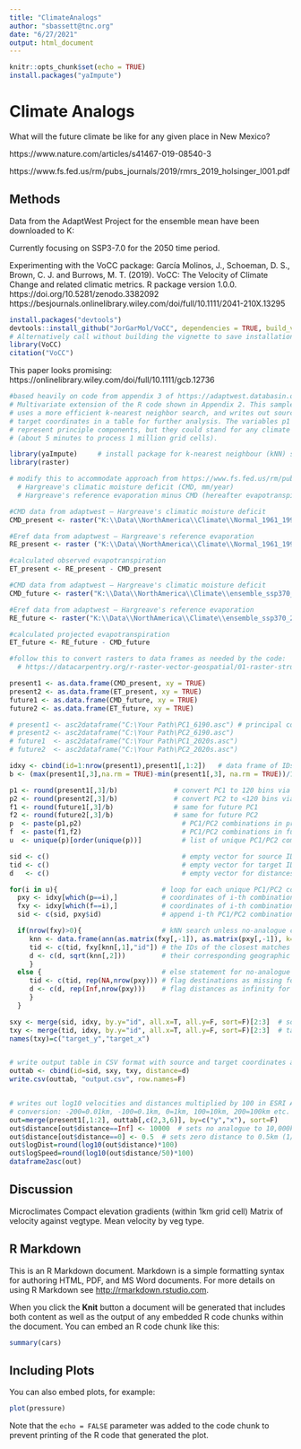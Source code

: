 ```yaml
---
title: "ClimateAnalogs"
author: "sbassett@tnc.org"
date: "6/27/2021"
output: html_document
---
```


```r
knitr::opts_chunk$set(echo = TRUE)
install.packages("yaImpute")
```

# Climate Analogs

What will the future climate be like for any given place in New Mexico?

https://www.nature.com/articles/s41467-019-08540-3

https://www.fs.fed.us/rm/pubs_journals/2019/rmrs_2019_holsinger_l001.pdf



## Methods

Data from the AdaptWest Project for the ensemble mean have been downloaded to 
K:\Data\NorthAmerica\Climate

Currently focusing on SSP3-7.0 for the 2050 time period.

Experimenting with the VoCC package:
García Molinos, J., Schoeman, D. S., Brown, C. J. and Burrows, M. T. (2019). VoCC: The Velocity of Climate Change and related climatic metrics. R package version 1.0.0. https://doi.org/10.5281/zenodo.3382092
https://besjournals.onlinelibrary.wiley.com/doi/full/10.1111/2041-210X.13295


``` r
install.packages("devtools")
devtools::install_github("JorGarMol/VoCC", dependencies = TRUE, build_vignettes = FALSE)
# Alternatively call without building the vignette to save installation time
library(VoCC)
citation("VoCC")

```

This paper looks promising: https://onlinelibrary.wiley.com/doi/full/10.1111/gcb.12736

``` r
#based heavily on code from appendix 3 of https://adaptwest.databasin.org/pages/adaptwest-velocitywna/
# Multivariate extension of the R code shown in Appendix 2. This sample also
# uses a more efficient k-nearest neighbor search, and writes out source and 
# target coordinates in a table for further analysis. The variables p1 and p2 
# represent principle components, but they could stand for any climate variable
# (about 5 minutes to process 1 million grid cells). 

library(yaImpute)     # install package for k-nearest neighbour (kNN) search
library(raster)

# modify this to accommodate approach from https://www.fs.fed.us/rm/pubs_journals/2019/rmrs_2019_holsinger_l001.pdf
  # Hargreave's climatic moisture deficit (CMD, mm/year)
  # Hargreave's reference evaporation minus CMD (hereafter evapotranspiration [ET, mm/year]).

#CMD data from adaptwest — Hargreave's climatic moisture deficit
CMD_present <- raster("K:\\Data\\NorthAmerica\\Climate\\Normal_1961_1990_bioclim\\bioclim\\Normal_1961_1990_CMD.tif") 

#Eref data from adaptwest — Hargreave's reference evaporation
RE_present <- raster ("K:\\Data\\NorthAmerica\\Climate\\Normal_1961_1990_bioclim\\bioclim\\Normal_1961_1990_Eref.tif")

#calculated observed evapotranspiration  
ET_present <- RE_present - CMD_present

#CMD data from adaptwest — Hargreave's climatic moisture deficit
CMD_future <- raster("K:\\Data\\NorthAmerica\\Climate\\ensemble_ssp370_2071_bioclim\\bioclim\\ensemble_ssp370_2071_CMD.tif")

#Eref data from adaptwest — Hargreave's reference evaporation
RE_future <- raster("K:\\Data\\NorthAmerica\\Climate\\ensemble_ssp370_2071_bioclim\\bioclim\\ensemble_ssp370_2071_Eref.tif")

#calculated projected evapotranspiration 
ET_future <- RE_future - CMD_future

#follow this to convert rasters to data frames as needed by the code:
  # https://datacarpentry.org/r-raster-vector-geospatial/01-raster-structure/

present1 <- as.data.frame(CMD_present, xy = TRUE)
present2 <- as.data.frame(ET_present, xy = TRUE)
future1 <- as.data.frame(CMD_future, xy = TRUE)
future2 <- as.data.frame(ET_future, xy = TRUE)

# present1 <- asc2dataframe("C:\Your Path\PC1_6190.asc") # principal component grids
# present2 <- asc2dataframe("C:\Your Path\PC2_6190.asc")
# future1  <- asc2dataframe("C:\Your Path\PC1_2020s.asc")
# future2  <- asc2dataframe("C:\Your Path\PC2_2020s.asc")

idxy <- cbind(id=1:nrow(present1),present1[,1:2])   # data frame of IDs and XY coords
b <- (max(present1[,3],na.rm = TRUE)-min(present1[,3], na.rm = TRUE))/120  # bin size for 120 PC1 bins

p1 <- round(present1[,3]/b)              # convert PC1 to 120 bins via rounding
p2 <- round(present2[,3]/b)              # convert PC2 to <120 bins via rounding
f1 <- round(future1[,3]/b)               # same for future PC1
f2 <- round(future2[,3]/b)               # same for future PC2
p  <- paste(p1,p2)                         # PC1/PC2 combinations in present climate
f  <- paste(f1,f2)                         # PC1/PC2 combinations in future climate
u  <- unique(p)[order(unique(p))]          # list of unique PC1/PC2 combinations

sid <- c()                                 # empty vector for source IDs
tid <- c()                                 # empty vector for target IDs
d   <- c()                                 # empty vector for distances

for(i in u){                          # loop for each unique PC1/PC2 combination
  pxy <- idxy[which(p==i),]           # coordinates of i-th combination in present
  fxy <- idxy[which(f==i),]           # coordinates of i-th combination in future
  sid <- c(sid, pxy$id)               # append i-th PC1/PC2 combination to previous 

  if(nrow(fxy)>0){                    # kNN search unless no-analogue climate
     knn <- data.frame(ann(as.matrix(fxy[,-1]), as.matrix(pxy[,-1]), k=1)$knnIndexDist)      
     tid <- c(tid, fxy[knn[,1],"id"]) # the IDs of the closest matches  
     d <- c(d, sqrt(knn[,2]))         # their corresponding geographic distances
     }
  else {                              # else statement for no-analogue climates
     tid <- c(tid, rep(NA,nrow(pxy))) # flag destinations as missing for no analogues
     d <- c(d, rep(Inf,nrow(pxy)))    # flag distances as infinity for no analogues
     }
  }

sxy <- merge(sid, idxy, by.y="id", all.x=T, all.y=F, sort=F)[2:3]  # source coordinates
txy <- merge(tid, idxy, by.y="id", all.x=T, all.y=F, sort=F)[2:3]  # target coordinates
names(txy)=c("target_y","target_x")


# write output table in CSV format with source and target coordinates and distances
outtab <- cbind(id=sid, sxy, txy, distance=d)   
write.csv(outtab, "output.csv", row.names=F)


# writes out log10 velocities and distances multiplied by 100 in ESRI ASCII format
# conversion: -200=0.01km, -100=0.1km, 0=1km, 100=10km, 200=100km etc.
out=merge(present1[,1:2], outtab[,c(2,3,6)], by=c("y","x"), sort=F)
out$distance[out$distance==Inf] <- 10000  # sets no analogue to 10,000km
out$distance[out$distance==0] <- 0.5  # sets zero distance to 0.5km (1/2 cell size)
out$logDist=round(log10(out$distance)*100)
out$logSpeed=round(log10(out$distance/50)*100)
dataframe2asc(out)

```


## Discussion
Microclimates
Compact elevation gradients (within 1km grid cell)
Matrix of velocity against vegtype.
  Mean velocity by veg type.

## R Markdown

This is an R Markdown document. Markdown is a simple formatting syntax for authoring HTML, PDF, and MS Word documents. For more details on using R Markdown see <http://rmarkdown.rstudio.com>.

When you click the **Knit** button a document will be generated that includes both content as well as the output of any embedded R code chunks within the document. You can embed an R code chunk like this:

```r
summary(cars)
```

## Including Plots

You can also embed plots, for example:

```r
plot(pressure)
```

Note that the `echo = FALSE` parameter was added to the code chunk to prevent printing of the R code that generated the plot.

